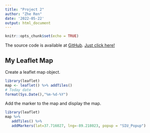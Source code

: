 ```yaml
---
title: "Project 2"
author: "Zhe Ren"
date: '2022-05-22'
output: html_document
---
```



```r
knitr::opts_chunk$set(echo = TRUE)
```
The source code is available at [GitHub](https://github.com/Krysek/Coursera-Data-Science-Specialization-Developing-Data-Products-Week-2-Assignment). [Just click here!](https://github.com/Krysek/Coursera-Data-Science-Specialization-Developing-Data-Products-Week-2-Assignment)

## My Leaflet Map
Create a leaflet map object.

```r
library(leaflet)
map <- leaflet() %>% addTiles()
# Today date
format(Sys.Date(),"%m-%d-%Y")
```

Add the marker to the map and display the map.
```r
library(leaflet)
map %>%
   addTiles() %>%
   addMarkers(lat=37.716027, lng=-89.218023, popup = "SIU_Popup")
```

